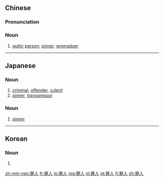 ==Chinese==
{{zh-forms}}

===Pronunciation===
{{zh-pron
|m=zuìrén
|c=zeoi6 jan4
|h=pfs=chhui-ngìn
|mn=qz:chǒe-lîn/tp,xm:chōe-lîn/kh,zz:chōe-jîn
|cat=n
}}

===Noun===
{{zh-noun}}

# [[guilty]] [[person]]; [[sinner]]; [[wrongdoer]]

----

==Japanese==
{{ja-kanjitab|ざい|にん|yomi=o}}
{{ja-kanjitab|つみ|ひと|k2=びと|yomi=k|r=y}}

===Noun===
{{ja-noun|ざいにん}}

# [[criminal]], [[offender]], [[culprit]]
# [[sinner]], [[transgressor]]

===Noun===
{{ja-noun|つみびと}}

# [[sinner]]

----

==Korean==
{{ko-hanjatab}}

===Noun===
{{ko-noun|hj|hangeul=죄인}}

# {{hanja form of|죄인|criminal, convict, prisoner, culprit; sinner}}

{{attention|ko}}

[[zh-min-nan:罪人]]
[[fr:罪人]]
[[lo:罪人]]
[[mg:罪人]]
[[nl:罪人]]
[[pt:罪人]]
[[fi:罪人]]
[[zh:罪人]]